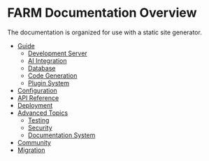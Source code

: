 # FARM Documentation Overview

The documentation is organized for use with a static site generator.

- [Guide](guide/getting-started.md)
  - [Development Server](guide/dev-server.md)
  - [AI Integration](guide/ai-integration.md)
  - [Database](guide/database.md)
  - [Code Generation](guide/code-generation.md)
  - [Plugin System](guide/plugin-system.md)
- [Configuration](configuration/index.md)
- [API Reference](api/cli.md)
- [Deployment](deployment/index.md)
- [Advanced Topics](advanced/performance.md)
  - [Testing](advanced/testing.md)
  - [Security](advanced/security.md)
  - [Documentation System](advanced/documentation-system.md)
- [Community](community/index.md)
- [Migration](migration/index.md)
